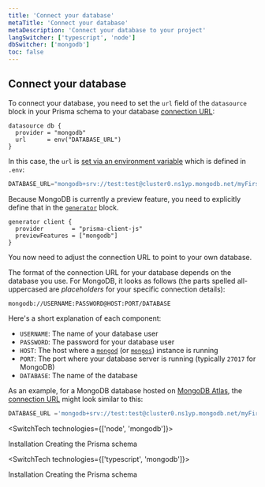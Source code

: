 ```yaml
---
title: 'Connect your database'
metaTitle: 'Connect your database'
metaDescription: 'Connect your database to your project'
langSwitcher: ['typescript', 'node']
dbSwitcher: ['mongodb']
toc: false
---
```


## Connect your database

To connect your database, you need to set the `url` field of the `datasource` block in your Prisma schema to your database [connection URL](../../../../../reference/database-reference/connection-urls):

```prisma file=prisma/schema.prisma
datasource db {
  provider = "mongodb"
  url      = env("DATABASE_URL")
}
```

In this case, the `url` is [set via an environment variable](../../../../concepts/more/environment-variables) which is defined in `.env`:

```js file=.env
DATABASE_URL="mongodb+srv://test:test@cluster0.ns1yp.mongodb.net/myFirstDatabase"
```

Because MongoDB is currently a preview feature, you need to explicitly define that in the [`generator`]() block.

```prisma file=prisma/schema.prisma
generator client {
  provider        = "prisma-client-js"
  previewFeatures = ["mongodb"]
}
```

You now need to adjust the connection URL to point to your own database.

The format of the connection URL for your database depends on the database you use. For MongoDB, it looks as follows (the parts spelled all-uppercased are _placeholders_ for your specific connection details):

```no-lines
mongodb://USERNAME:PASSWORD@HOST:PORT/DATABASE
```

Here's a short explanation of each component:

- `USERNAME`: The name of your database user
- `PASSWORD`: The password for your database user
- `HOST`: The host where a [`mongod`](https://docs.mongodb.com/manual/reference/program/mongod/#mongodb-binary-bin.mongod) (or [`mongos`](https://docs.mongodb.com/manual/reference/program/mongos/#mongodb-binary-bin.mongos)) instance is running
- `PORT`: The port where your database server is running (typically `27017` for MongoDB)
- `DATABASE`: The name of the database

As an example, for a MongoDB database hosted on [MongoDB Atlas](https://www.mongodb.com/cloud/atlas), the [connection URL](../../../../reference/database-reference/connection-urls) might look similar to this:

```js file=.env
DATABASE_URL ='mongodb+srv://test:test@cluster0.ns1yp.mongodb.net/myFirstDatabase'
```

<SwitchTech technologies={['node', 'mongodb']}>

<NavigationLinksContainer>

<ButtonLink color="dark" type="primary" href="/getting-started/setup-prisma/start-from-scratch/mongodb-node-mongodb" arrowLeft>
    Installation
</ButtonLink>

<ButtonLink color="dark" type="primary" href="./creating-the-prisma-schema-node-mongodb" arrow>
    Creating the Prisma schema
</ButtonLink>

</NavigationLinksContainer>

</SwitchTech>

<SwitchTech technologies={['typescript', 'mongodb']}>

<NavigationLinksContainer>

<ButtonLink color="dark" type="primary" href="/getting-started/setup-prisma/start-from-scratch/mongodb-typescript-mongodb" arrowLeft>
    Installation
</ButtonLink>

<ButtonLink color="dark" type="primary" href="./creating-the-prisma-schema-typescript-mongodb" arrow>
    Creating the Prisma schema
</ButtonLink>

</NavigationLinksContainer>

</SwitchTech>
